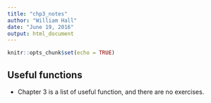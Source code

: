 ```yaml
---
title: "chp3_notes"
author: "William Hall"
date: "June 19, 2016"
output: html_document
---
```


```r
knitr::opts_chunk$set(echo = TRUE)
```

## Useful functions

* Chapter 3 is a list of useful function, and there are no exercises. 